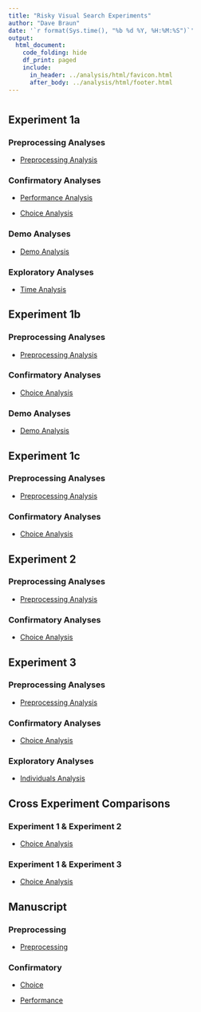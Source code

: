 ```yaml
---
title: "Risky Visual Search Experiments"
author: "Dave Braun"
date: '`r format(Sys.time(), "%b %d %Y, %H:%M:%S")`'
output:
  html_document:
    code_folding: hide
    df_print: paged
    include:
      in_header: ../analysis/html/favicon.html
      after_body: ../analysis/html/footer.html
---
```


# {.tabset}
  
## Experiment 1a
### Preprocessing Analyses
* [Preprocessing Analysis](https://davebraun.net/gaita/experiments/analysis/exp1a/scripts/preprocessing){target=_blank}

### Confirmatory Analyses
* [Performance Analysis](https://davebraun.net/gaita/experiments/analysis/exp1a/scripts/confirmatory/performance){target=_blank}

* [Choice Analysis](https://davebraun.net/gaita/experiments/analysis/exp1a/scripts/confirmatory/choice){target=_blank}

### Demo Analyses
* [Demo Analysis](https://davebraun.net/gaita/experiments/analysis/exp1a/scripts/demo){target=_blank}

### Exploratory Analyses
* [Time Analysis](https://davebraun.net/gaita/experiments/analysis/exp1a/scripts/exploratory/time){target=_blank}


## Experiment 1b
### Preprocessing Analyses
* [Preprocessing Analysis](https://davebraun.net/gaita/experiments/analysis/exp1b/scripts/preprocessing){target=_blank}

### Confirmatory Analyses
* [Choice Analysis](https://davebraun.net/gaita/experiments/analysis/exp1b/scripts/confirmatory/choice){target=_blank}

### Demo Analyses
* [Demo Analysis](https://davebraun.net/gaita/experiments/analysis/exp1b/scripts/demo){target=_blank}


## Experiment 1c
### Preprocessing Analyses
* [Preprocessing Analysis](https://davebraun.net/gaita/experiments/analysis/exp1c/scripts/preprocessing){target=_blank}

### Confirmatory Analyses
* [Choice Analysis](https://davebraun.net/gaita/experiments/analysis/exp1c/scripts/confirmatory/choice){target=_blank}


## Experiment 2
### Preprocessing Analyses
* [Preprocessing Analysis](https://davebraun.net/gaita/experiments/analysis/exp2/scripts/preprocessing){target=_blank}

### Confirmatory Analyses
* [Choice Analysis](https://davebraun.net/gaita/experiments/analysis/exp2/scripts/confirmatory/choice){target=_blank}


## Experiment 3
### Preprocessing Analyses
* [Preprocessing Analysis](https://davebraun.net/gaita/experiments/analysis/exp3/scripts/preprocessing){target=_blank}

### Confirmatory Analyses
* [Choice Analysis](https://davebraun.net/gaita/experiments/analysis/exp3/scripts/confirmatory/choice){target=_blank}

### Exploratory Analyses
* [Individuals Analysis](https://davebraun.net/gaita/experiments/analysis/exp3/scripts/exploratory/individuals){target=_blank}


## Cross Experiment Comparisons

### Experiment 1 & Experiment 2  
* [Choice Analysis](https://davebraun.net/gaita/experiments/analysis/exp_contrasts/exp2_exp1/scripts/confirmatory/choice){target=_blank}

### Experiment 1 & Experiment 3  
* [Choice Analysis](https://davebraun.net/gaita/experiments/analysis/exp_contrasts/exp3_exp1/scripts/confirmatory/choice){target=_blank}


## Manuscript

### Preprocessing
* [Preprocessing](https://davebraun.net/gaita/experiments/analysis/manuscript/scripts/preprocessing/)

### Confirmatory
* [Choice](https://davebraun.net/gaita/experiments/analysis/manuscript/scripts/confirmatory/choice/)

* [Performance](https://davebraun.net/gaita/experiments/analysis/manuscript/scripts/confirmatory/performance/)












